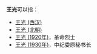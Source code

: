 '''王光'''可以指：
* [[王光_(西汉)|王光 (西汉)]]
* [[王光_(北朝)|王光 (北朝)]]
* [[王光_(1920年)|王光 (1920年)]]，革命烈士
* [[王光_(1930年)|王光 (1930年)]]，中纪委原秘书长

{{disambig|cat=二字王姓人名消歧義|guang}}